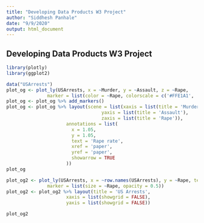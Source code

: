 ---
title: "Developing Data Products W3 Project"
author: "Siddhesh Panhale"
date: "9/9/2020"
output: html_document
---
## Developing Data Products W3 Project

```{r}
library(plotly)
library(ggplot2)
```

```{r}
data("USArrests")
plot_og <- plot_ly(USArrests, x = ~Murder, y = ~Assault, z = ~Rape,
               marker = list(color = ~Rape, colorscale = c('#FFE1A1', '#683531'), showscale = TRUE))
plot_og <- plot_og %>% add_markers()
plot_og <- plot_og %>% layout(scene = list(xaxis = list(title = 'Murder'),
                                   yaxis = list(title = 'Assault'),
                                   zaxis = list(title = 'Rape')),
                      annotations = list(
                        x = 1.05,
                        y = 1.05,
                        text = 'Rape rate',
                        xref = 'paper',
                        yref = 'paper',
                        showarrow = TRUE
                      ))
plot_og

```

```{r}
plot_og2 <- plot_ly(USArrests, x = ~row.names(USArrests), y = ~Rape, text = ~Rape, type = 'scatter', mode = 'markers', color = ~Rape, colors = 'Reds',
               marker = list(size = ~Rape, opacity = 0.5))
plot_og2 <- plot_og2 %>% layout(title = 'US Arrests',
                      xaxis = list(showgrid = FALSE),
                      yaxis = list(showgrid = FALSE))

plot_og2
```